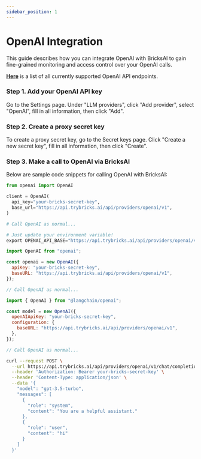 ```yaml
---
sidebar_position: 1
---
```



# OpenAI Integration

This guide describes how you can integrate OpenAI with BricksAI to gain fine-grained monitoring and access control over your OpenAI calls.

**[Here](https://github.com/bricks-cloud/BricksLLM?tab=readme-ov-file#openai-proxy)** is a list of all currently supported OpenAI API endpoints.

### Step 1. Add your OpenAI API key

Go to the Settings page. Under "LLM providers", click "Add provider", select "OpenAI", fill in all information, then click "Add".

### Step 2. Create a proxy secret key

To create a proxy secret key, go to the Secret keys page. Click "Create a new secret key", fill in all information, then click "Create".

### Step 3. Make a call to OpenAI via BricksAI

Below are sample code snippets for calling OpenAI with BricksAI:

<Tabs>

<TabItem value="py" label="Python SDK">

```py
from openai import OpenAI

client = OpenAI(
  api_key="your-bricks-secret-key",
  base_url="https://api.trybricks.ai/api/providers/openai/v1",
)

# Call OpenAI as normal...
```

</TabItem>
<TabItem value="langchain-py" label="Python Langchain">

```py
# Just update your environment variable!
export OPENAI_API_BASE="https://api.trybricks.ai/api/providers/openai/v1"
```

</TabItem>
<TabItem value="js" label="Node SDK">

```js
import OpenAI from "openai";

const openai = new OpenAI({
  apiKey: "your-bricks-secret-key",
  baseURL: "https://api.trybricks.ai/api/providers/openai/v1",
});

// Call OpenAI as normal...
```

</TabItem>
<TabItem value="langchain-js" label="Node LangChain">

```js
import { OpenAI } from "@langchain/openai";

const model = new OpenAI({
  openAIApiKey: "your-bricks-secret-key",
  configuration: {
    baseURL: "https://api.trybricks.ai/api/providers/openai/v1",
  },
});

// Call OpenAI as normal...
```

</TabItem>
<TabItem value="curl" label="curl">

```bash
curl --request POST \
  --url https://api.trybricks.ai/api/providers/openai/v1/chat/completions \
  --header 'Authorization: Bearer your-bricks-secret-key' \
  --header 'Content-Type: application/json' \
  --data '{
    "model": "gpt-3.5-turbo",
    "messages": [
      {
        "role": "system",
        "content": "You are a helpful assistant."
      },
      {
        "role": "user",
        "content": "hi"
      }
    ]
  }'
```

</TabItem>
</Tabs>
